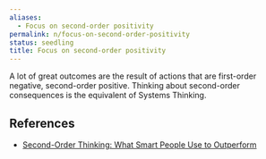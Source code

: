 ```yaml
---
aliases:
  - Focus on second-order positivity
permalink: n/focus-on-second-order-positivity
status: seedling
title: Focus on second-order positivity
---
```

A lot of great outcomes are the result of actions that are first-order negative, second-order positive. Thinking about second-order consequences is the equivalent of Systems Thinking.

## References

- [Second-Order Thinking: What Smart People Use to Outperform](https://fs.blog/2016/04/second-order-thinking/)

